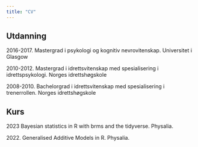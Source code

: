 ---
title: "CV"
---

## **Utdanning**

2016-2017. Mastergrad i psykologi og kognitiv nevrovitenskap. Universitet i Glasgow

2010-2012. Mastergrad i idrettsvitenskap med spesialisering i idrettspsykologi. Norges idrettshøgskole

2008-2010. Bachelorgrad i idrettsvitenskap med spesialisering i trenerrollen. Norges idrettshøgskole

## **Kurs** 

2023 Bayesian statistics in R with brms and the tidyverse. Physalia.

2022\. Generalised Additive Models in R. Physalia.
